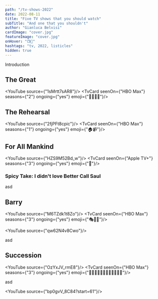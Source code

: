 ```yaml
---
path: "/tv-shows-2022"
date: 2022-08-11
title: "Five TV shows that you should watch"
subTitle: "And one that you shouldn't"
author: "Gianluca Belvisi"
cardImage: "cover.jpg"
featureImage: "cover.jpg"
onHover: "📺🤤"
hashtags: "tv, 2022, listicles"
hidden: true
---
```



Introduction

## The Great

<YouTube source={"1sMrtt7sAR8"}/>
<TvCard seenOn={"HBO Max"} seasons={"2"} ongoing={"yes"} emoji={"🤴🏻👸🏼"}/>

## The Rehearsal

<YouTube source={"2fjPFt8cpic"}/>
<TvCard seenOn={"HBO Max"} seasons={"1"} ongoing={"yes"} emoji={"🏠📹"}/>

## For All Mankind

<YouTube source={"HZS9M52Bd_w"}/>
<TvCard seenOn={"Apple TV+"} seasons={"3"} ongoing={"yes"} emoji={"🌚"}/>

### Spicy Take: I didn't love Better Call Saul

asd

## Barry

<YouTube source={"M6TZdk1t8Zo"}/>
<TvCard seenOn={"HBO Max"} seasons={"3"} ongoing={"yes"} emoji={"🎭🥷🏼"}/>


<YouTube source={"qw62N4v8Cwo"}/>

asd

## Succession

<YouTube source={"OzYxJV_rmE8"}/>
<TvCard seenOn={"HBO Max"} seasons={"3"} ongoing={"yes"} emoji={"👴🏽💵🙋🏻‍♂️🙋🏽‍♂️‍🙋🏽‍♀️"}/>

asd

<YouTube source={"bp0gvV_8C84?start=61"}/>